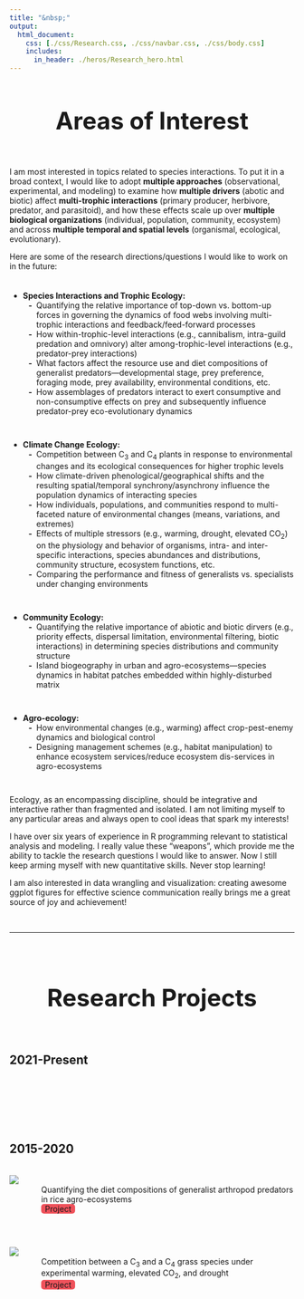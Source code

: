 ```yaml
---
title: "&nbsp;"
output:
  html_document:
    css: [./css/Research.css, ./css/navbar.css, ./css/body.css]
    includes:
      in_header: ./heros/Research_hero.html
---
```


<style>
.External_link{
  border-radius: 5px;
  border: none;
  text-align: center;
  text-decoration: none;
  display: inline-block;
  width: 60px;
  background-color: #EF525B;
}

h1 {text-align: center !important; 
   font-weight: bold !important; 
   font-size: 42px !important}
   
:target {
    display: block;    
    position: relative;     
    top: -150px;
    visibility: hidden;
}

li { list-style: disc; }

li li {
  list-style: none; /* Remove default bullets */
}

li li::before {
  content: "-"; 
  font-weight: bold; /* If you want it to be bold */
  display: inline-block; 
  width: 1em; 
  margin-left: -1em; 
}
</style> 

# Areas of Interest
<div style="height: 1em;"></div>

I am most interested in topics related to species interactions. To put it in a broad context, I would like to adopt **multiple approaches** (observational, experimental, and modeling) to examine how **multiple drivers** (abotic and biotic) affect **multi-trophic interactions** (primary producer, herbivore, predator, and parasitoid), and how these effects scale up over **multiple biological organizations** (individual, population, community, ecosystem) and across **multiple temporal and spatial levels** (organismal, ecological, evolutionary). 

Here are some of the research directions/questions I would like to work on in the future:

<div style="height: 0.5em;"></div>

* __Species Interactions and Trophic Ecology:__ 
  - Quantifying the relative importance of top-down vs. bottom-up forces in governing the dynamics of food webs involving multi-trophic interactions and feedback/feed-forward processes
  - How within-trophic-level interactions (e.g., cannibalism, intra-guild predation and omnivory) alter among-trophic-level interactions (e.g., predator-prey interactions)
  - What factors affect the resource use and diet compositions of generalist predators—developmental stage, prey preference, foraging mode, prey availability, environmental conditions, etc.   
  - How assemblages of predators interact to exert consumptive and non-consumptive effects on prey and subsequently influence predator-prey eco-evolutionary dynamics 

<div style="height: 1em;"></div>

* __Climate Change Ecology:__
  - Competition between C~3~ and C~4~ plants in response to environmental changes and its ecological consequences for higher trophic levels
  - How climate-driven phenological/geographical shifts and the resulting spatial/temporal synchrony/asynchrony influence the population dynamics of interacting species
  - How individuals, populations, and communities respond to multi-faceted nature of environmental changes (means, variations, and extremes)
  - Effects of multiple stressors (e.g., warming, drought, elevated CO~2~) on the physiology and behavior of organisms, intra- and inter-specific interactions, species abundances and distributions, community structure, ecosystem functions, etc.
  - Comparing the performance and fitness of generalists vs. specialists under changing environments
  
<div style="height: 1em;"></div>

* __Community Ecology:__ 
  - Quantifying the relative importance of abiotic and biotic dirvers (e.g., priority effects, dispersal limitation, environmental filtering, biotic interactions) in determining species distributions and community structure
  - Island biogeography in urban and agro-ecosystems—species dynamics in habitat patches embedded within highly-disturbed matrix

<div style="height: 1em;"></div>

* __Agro-ecology:__ 
  - How environmental changes (e.g., warming) affect crop-pest-enemy dynamics and biological control 
  - Designing management schemes (e.g., habitat manipulation) to enhance ecosystem services/reduce ecosystem dis-services in agro-ecosystems

<div style="height: 1em;"></div>

Ecology, as an encompassing discipline, should be integrative and interactive rather than fragmented and isolated. I am not limiting myself to any particular areas and always open to cool ideas that spark my interests!

I have over six years of experience in R programming relevant to statistical analysis and modeling. I really value these "weapons", which provide me the ability to tackle the research questions I would like to answer. Now I still keep arming myself with new quantitative skills. Never stop learning!

I am also interested in data wrangling and visualization: creating awesome ggplot figures for effective science communication really brings me a great source of joy and achievement!

<br>
<hr>
<br>

# Research Projects
<div style="height: 1em;"></div>

## 2021-Present
<!-- Earthworm stable isotope niche -->
<!-- Pest consumption by GAPs -->
<br>
<br>
<br>
<br>
<br>

## 2015-2020
<br>
<div style="display: flex;">
<img src="./Research Projects/2015-2020/Rice.JPG" style="max-width: 200px; max-height: 150px; width:auto; height:auto">
<div style="padding-left: 40px; padding-top: 0.2em;">
Quantifying the diet compositions of generalist arthropod predators in rice agro-ecosystems <br>
<a class="External_link btn btn-primary btn-outline btn-xs" href="./Research Projects/2015-2020/Rice.html" target="_blank">Project</a>
</div>
</div>

<br>

<div style="display: flex;">
<img src="./Research Projects/2015-2020/Grass.JPG" style="max-width: 200px; max-height: 150px; width:auto; height:auto">
<div style="padding-left: 40px; padding-top: 0.2em;">
Competition between a C~3~ and a C~4~ grass species under experimental warming, elevated CO~2~, and drought <br>
<a class="External_link btn btn-primary btn-outline btn-xs" href="./Research Projects/2015-2020/Grass.html" target="_blank">Project</a>
</div>
</div>


